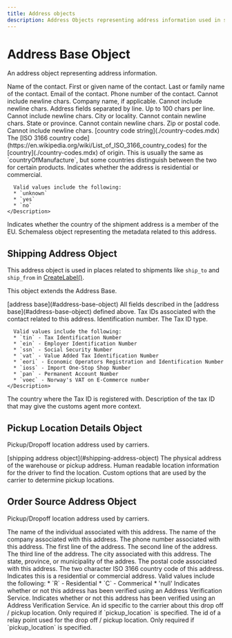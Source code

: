 ```yaml
---
title: Address objects
description: Address Objects representing address information used in shipments.
---
```


Address Base Object
===============================================
An address object representing address information.

<Reference>

  <Field name="name" type="string" nullable={true}>
    <Description>
      Name of the contact.
    </Description>
  </Field>

  <Field name="first_name" type="string" nullable={true}>
    <Description>
      First or given name of the contact.
    </Description>
  </Field>

  <Field name="last_name" type="string" nullable={true}>
    <Description>
      Last or family name of the contact.
    </Description>
  </Field>

  <Field name="email" type="string" nullable={true}>
    <Description>
      Email of the contact.
    </Description>
  </Field>

  <Field name="phone_number" type="string" nullable={true}>
    <Description>
      Phone number of the contact. Cannot include newline chars.
    </Description>
  </Field>

  <Field name="company_name" type="string" nullable={true}>
    <Description>
        Company name, if applicable. Cannot include newline chars.
    </Description>
  </Field>

  <Field name="address_lines[]" type="string[]" nullable={true}>
    <Description>
      Address fields separated by line. Up to 100 chars per line. Cannot include newline chars.
    </Description>
  </Field>

  <Field name="city_locality" type="string" nullable={true}>
    <Description> 
      City or locality. Cannot contain newline chars.
    </Description>
  </Field>

  <Field name="state_province" type="string" nullable={true}>
    <Description>
      State or province. Cannot contain newline chars.
    </Description>
  </Field>

  <Field name="postal_code" type="string" nullable={false}>
    <Description>
      Zip or postal code. Cannot include newline chars.
    </Description>
  </Field>

  <Field name="country_code" nullable={false}>
    <Type>
      [country code string](./country-codes.mdx)
    </Type>
    <Description>
      The [ISO 3166 country code](https://en.wikipedia.org/wiki/List_of_ISO_3166_country_codes) for the [country](./country-codes.mdx) of origin. This is usually the same as `countryOfManufacture`, but some countries distinguish between the two for certain products.
    </Description>
  </Field>

  <Field name="address_residential_indicator" type="string" nullable={true}>
    <Description>
      Indicates whether the address is residential or commercial.

      Valid values include the following:
      * `unknown`
      * `yes`
      * `no`
    </Description>
  </Field>

  <Field name="is_eu" type="boolean" nullable={true}>
    <Description>
      Indicates whether the country of the shipment address is a member of the EU.
    </Description>
  </Field>

  <Field name="address_metadata" type="object" nullable={true}>
    <Description>
      Schemaless object representing the metadata related to this address.
    </Description>
  </Field>

</Reference>

Shipping Address Object
---------------------------
This address object is used in places related to shipments like `ship_to` and `ship_from` in [CreateLabel()](./methods/create-label.mdx).

This object extends the Address Base.


<Reference>

  <Field name="...Address Base" nullable={false}>
    <Type>
      [address base](#address-base-object)
    </Type>
    <Description>
      All fields described in the [address base](#address-base-object) defined above.
    </Description>
  </Field>

  <Field name="tax_identifiers" type="object" nullable={true}>
    <Description>
      Tax IDs associated with the contact related to this address.
    </Description>
  </Field>

  <Field name="tax_identifiers.id" type="string" nullable={false}>
    <Description>
      Identification number.
    </Description>
  </Field>

  <Field name="tax_identifiers.type" type="string" nullable={false}>
    <Description>
      The Tax ID type.

      Valid values include the following:
      * `tin` - Tax Identification Number
      * `ein` - Employer Identification Number
      * `ssn` - Social Security Number
      * `vat` - Value Added Tax Identification Number
      * `eori` - Economic Operators Registration and Identification Number
      * `ioss` - Import One-Stop Shop Number
      * `pan` - Permanent Account Number
      * `voec` - Norway's VAT on E-Commerce number
    </Description>
  </Field>

  <Field name="tax_identifiers.registration_county" type="string" nullable={true}>
    <Description>
      The country where the Tax ID is registered with.
    </Description>
  </Field>

  <Field name="tax_identifiers.description" type="string" nullable={true}>
    <Description>
      Description of the tax ID that may give the customs agent more context.
    </Description>
  </Field>

</Reference>

Pickup Location Details Object
---------------------------
Pickup/Dropoff location address used by carriers.

<Reference>

  <Field name="pickup_address" nullable={true}>
    <Type>
      [shipping address object](#shipping-address-object)
    </Type>
    <Description>
      The physical address of the warehouse or pickup address.
    </Description>
  </Field>

  <Field name="location_notes" type="string" nullable={true}>
    <Description>
      Human readable location information for the driver to find the location.
    </Description>
  </Field>

  <Field name="pickup_options" type="object" nullable={true}>
    <Description>
      Custom options that are used by the carrier to determine pickup locations.
    </Description>
  </Field>

</Reference>

Order Source Address Object
---------------------------
Pickup/Dropoff location address used by carriers.

<Reference>

  <Field name="name" type="string" required={false}>
    <Description>
      The name of the individual associated with this address.
    </Description>
  </Field>

  <Field name="company" type="string" required={false}>
    <Description>
      The name of the company associated with this address.
    </Description>
  </Field>

  <Field name="phone" type="string" required={false}>
    <Description>
      The phone number associated with this address.
    </Description>
  </Field>

  <Field name="address_line_1" type="string" required={false}>
    <Description>
      The first line of the address.
    </Description>
  </Field>

  <Field name="address_line_2" type="string" required={false}>
    <Description>
      The second line of the address.
    </Description>
  </Field>

  <Field name="address_line_3" type="string" required={false}>
    <Description>
      The third line of the address.
    </Description>
  </Field>

  <Field name="city" type="string" required={false}>
    <Description>
      The city associated with this address.
    </Description>
  </Field>

  <Field name="state_province" type="string" required={false}>
    <Description>
      The state, province, or municipality of the addres.
    </Description>
  </Field>

  <Field name="postal_code" type="string" required={false}>
    <Description>
      The postal code associated with this address.
    </Description>
  </Field>

  <Field name="country_code" type="string" required={false}>
    <Description>
      The two character ISO 3166 country code of this address.
    </Description>
  </Field>

  <Field name="residential_indicator" type="string" required={false}>
    <Description>
      Indicates this is a residential or commercial address. Valid values include the following:
      * `R` - Residential
      * `C` - Commerical
      * 'null'
    </Description>
  </Field>

  <Field name="is_verified" type="boolean" required={false}>
    <Description>
      Indicates whether or not this address has been verified using an Address Verification Service.
    </Description>
  </Field>

  <Field name="pickup_location" type="object" required={false}>
    <Description>
      Indicates whether or not this address has been verified using an Address Verification Service.
    </Description>
  </Field>

  <Field name="pickup_location.carrier_id" type="string" required={true}>
    <Description>
      An id specific to the carrier about this drop off / pickup location. Only required if `pickup_location` is specified.
    </Description>
  </Field>

  <Field name="pickup_location.relay_id" type="string" required={true}>
    <Description>
      The id of a relay point used for the drop off / pickup location. Only required if `pickup_location` is specified.
    </Description>
  </Field>

</Reference>
